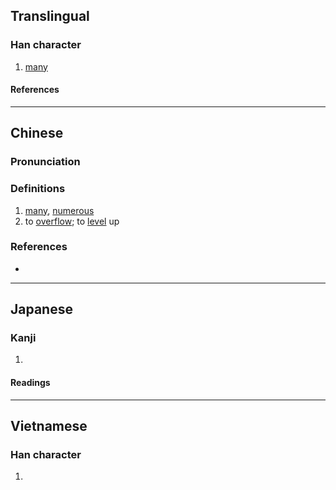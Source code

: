 {{also|沵}}
{{character info/new}}
==Translingual==

===Han character===
{{Han char|rn=85|rad=水|as=14|sn=17|four=31127|canj=EMFB|ids=⿰氵爾}}

# [[many]]

====References====
{{Han ref|kx=0655.210|dkj=18482|dj=1065.190|hdz=31766.080|uh=6FD4}}

----

==Chinese==
{{zh-forms}}

===Pronunciation===
{{zh-pron
|m=mǐ
|c=mei4,mei5
|mn=lé
|mc=y
|oc=y
|ma=
|cat=det,v
}}

===Definitions===
{{zh-hanzi}}

# [[many]], [[numerous]]
# to [[overflow]]; to [[level]] up

===References===
*{{R:yue:Hanzi}}

----

==Japanese==

===Kanji===
{{ja-kanji|grade=|rs=水14}}

# {{rfdef|ja|sort=水14}}

====Readings====
{{ja-readings
|on=でい, ない
}}

----

==Vietnamese==

===Han character===
{{vi-readings|rs=水14|reading=nhễ, nhẫy}}

# {{rfdef|vi|sort=水14}}